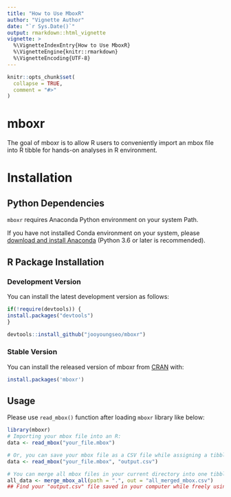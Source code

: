 ```yaml
---
title: "How to Use MboxR"
author: "Vignette Author"
date: "`r Sys.Date()`"
output: rmarkdown::html_vignette
vignette: >
  %\VignetteIndexEntry{How to Use MboxR}
  %\VignetteEngine{knitr::rmarkdown}
  %\VignetteEncoding{UTF-8}
---
```


```r
knitr::opts_chunk$set(
  collapse = TRUE,
  comment = "#>"
)
```

# mboxr

The goal of mboxr is to allow R users to conveniently import an mbox file into R tibble for hands-on analyses in R environment.

# Installation

## Python Dependencies

`mboxr` requires Anaconda Python environment on your system Path.

If you have not installed Conda environment on your system, please [download and install Anaconda](https://www.anaconda.com/download/) (Python 3.6 or later is recommended).

## R Package Installation

### Development Version

You can install the latest development version as follows:

```r
if(!require(devtools)) {
install.packages("devtools")
}

devtools::install_github("jooyoungseo/mboxr")
```

### Stable Version

You can install the released version of mboxr from [CRAN](https://CRAN.R-project.org) with:

```r
install.packages('mboxr')
```

## Usage

Please use `read_mbox()` function after loading `mboxr` library like below:

```r
library(mboxr)
# Importing your mbox file into an R:
data <- read_mbox("your_file.mbox")

# Or, you can save your mbox file as a CSV file while assigning a tibble variable at the same time like below:
data <- read_mbox("your_file.mbox", "output.csv")

# You can merge all mbox files in your current directory into one tibble and save csv file for the integrated one:
all_data <- merge_mbox_all(path = ".", out = "all_merged_mbox.csv")
## Find your "output.csv" file saved in your computer while freely using the imported tibble in your R session!
```
